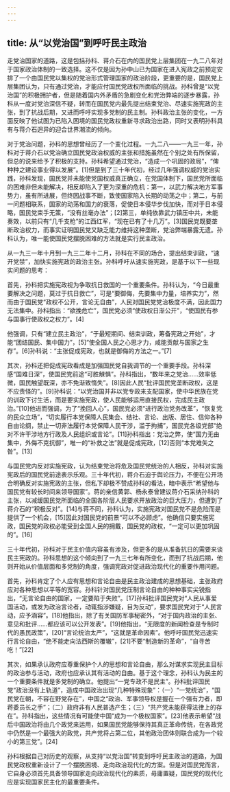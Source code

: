 ```yaml
---
---
---
```

title: 从“以党治国”到呼吁民主政治
---



走党治国家的道路，这是包括孙科、蒋介石在内的国民党上层集团在一九二八年对于国家政治体制的一致选择。这不仅是因为孙中山已为国家在进入宪政之前预定安排了一个由国民党以集权的党治形式管理国家的政治阶段，更重要的是，国民党上层集团认为，只有通过党治，才能应付国民党政权所面临的挑战。孙科曾是“以党治国”的积极拥护者，但是随着国内外矛盾的急剧变化和党治弊端的逐步暴露，孙科从一度对党治深信不疑，转而在国民党内最先提出结束党治、尽速实施宪政的主张，到了抗战后期，又进而呼吁实现多党制的民主制。孙科政治主张的变化，一方面反映了他试图为已陷入困境的国民党政权重新寻求政治出路，同时又表明孙科具有与蒋介石迥异的迎合世界潮流的倾向。

对于党治问题，孙科的思想曾经历了一个变化过程。一九二八——一九三一年，孙科对于蒋介石以党治确立国民党政治权威的主张和措施虽然在个别之处有所保留，但总的说来给予了积极的支持。孙科希望通过党治，“造成一个巩固的政局”，“俾种种之建设事业得以发展”。[1]但是到了三十年代初，经过几年强调权威的党治实践，孙科发现，国民党并未能使党国权威真正确立，在党国体制下，国民党所面临的困难非但未能解决，相反却陷入了更为深重的危机：第一，以武力解决地方军事势力，虽有所进展，但终因战事不断，致使国家陷入长期的动荡之中；第二，与前一问题相联系，国家的动荡和国力的衰落，促使日本侵华步伐加快，而对于日本侵略，国民党束手无策，“没有丝毫办法”；[2]第三，单纯依靠武力镇压中共，未能奏效，以前只有“几千支枪”的江西红军，“现在已有了十几万”。[3]国民党既要垄断政治权力，而事实证明国民党又缺乏能力维持这种垄断，党治弊端暴露无遗。孙科认为，唯一能使国民党摆脱困难的方法就是实行民主政治。

从一九三一年十月到一九三二年十二月，孙科在不同的场合，提出结束训政，“速开党禁”，加快实施宪政的政治主张。孙科呼吁从速实施宪政，是基于以下一些现实问题的思考：

首先，孙科把实施宪政视为争取抗日救国的一个重要条件。孙科认为，“今日最重要解决之问题，莫过于抗日救亡”，可是“要御侮，先要集中力量，培养实力”，然而由于国民党“政权不公开，言论无自由”，人民对国民党党治极度不满，因此国力无法集中。孙科指出：“欲挽危亡”，国民党必须“使政权日渐公开”，“使国民有参与国事行使政权之权力”。[4]

他强调，只有“建立民主政治”，“于最短期间、结束训政，筹备宪政之开始”，才能“团结国民、集中国力”，[5]“使全国人民之心思才力，咸能贡献与国家之生存”。[6]孙科说：“主张促成宪政，也就是御侮的方法之一。”[7]

其次，孙科还把促成宪政看成是加强国民党自我调节的一个重要手段。孙科深感“国难日深”，使国民党前途“可胜觫惧”。孙科指出，“数年来之党治……效率低微，国民触望既深，亦不免渐致惰失”。[8]因此人民“批评国民党垄断政权，这是不应责怪的”。[9]孙科说：“以党治国并非以党专政来支配国家，使中华民族在党的训政下讨生活，而是要实施宪政，使人民能够运用直接民权，完成民主政治。”[10]他进而强调，为了“挽回人心”，国民党必须“进行政治党务改革”，“恢复党的民众立场”，“切实履行本党保障人民集会、结社、言论、出版、居住、信仰各种自由论纲，禁止一切非法履行本党保障人民干涉，滥于拘捕”，国民党各级党部“绝对不许干涉地方行政及人民组织或言论”。[11]孙科指出：党治之弊，使“国力无由集中，外侮不克抗御”，唯一的“补救之法”就是促成宪政，[12]否则“本党难矢之咎”。[13]

与国民党内反对实施宪政，认为结束党治将危及国民党统治的人相反，孙科对实施宪政后的国民党前途表示乐观。三十年代初，蒋介石迫于舆论压力，不便在公开场合明确反对实施宪政的主张，但私下却极不赞成孙科的看法，暗中表示“希望他与国民党有较长时间来领导国家”。蒋的亲信黄郭、杨永泰曾建议蒋介石采纳孙科的主张，以减缓国民党所面临的全国各阶层人民要求开放政治的巨大压力，但遭到了蒋介石的“积极反对”。[14]与蒋不同，孙科认为，实施宪政对国民党不是危险而是提供了一个机会，[15]因此对国民党的前景“可以不必顾虑”。他确信只要实施宪政，国民党的政权必能受到全国人民的拥戴，国民党的政权，“一定可以更加巩固的”。[16]

三十年代初，孙科对于民主价值内容虽有涉及，但更多的是从准备抗日的需要来谈民主宪政的。孙科思想的这个倾向到了一九三七年有所变化，而到了抗战后期，他则开始从价值层面和多党制的角度，强调宪政对促进政治现代化的重要作用问题。

首先，孙科肯定了个人应有思想和言论自由是民主政治建成的思想基础，主张政府应对各种思想以平等的宽容。孙科针对国民党压制言论自由的种种事实尖锐指出，“无言论自由的国家，一定要陷于失败”。[17]孙科批评国民党对“人民从事爱国活动，或发为政治言论者，动辄指涉嫌疑，目为反动”，要求国民党对于“人民言动，应予涵容”。[18]他指出，除了有关国防军事秘密外，“对于国内政治的主张、意见和批评……都应该可以公开发表”。[19]他指出，“无限度的新闻检查是专制时代的愚民政策”，[20]“言论统治太严”，“这就是革命因素”。他呼吁国民党迅速实行言论自由，“绝不能走向法西斯的覆辙”，[21]不要“制造新的革命”，“自寻苦吃！”[22]

其次，如果承认政府应尊重保护个人的思想和言论自由，那么对谋求实现民主目标的政治参与活动，政府也应承认其有活动的自由。基于这个理念，孙科认为民主的一个重要条件就是多党制的确立。他提出“一党专政不是民主”。孙科批评国民党“政治没有上轨道”，造成中国政治出现“几种特殊现象”：（一）“一党统治”，“国民党在朝，不容在野党存在”，中国之“政治、军事领导权是握在一个强有力者，即蒋委员长之手”；（二）政府非有人民普选产生；（三）“共产党未能获得法律上的存在”。孙科指出，这些情况有可能使中国“成为一个极权国家”。[23]他表示希望“战后中国政治将由几个政党来运用，如果国民党能够保持其真正革命传统，在各政党中仍然是一个最强大的政党，共产党将占第二位，其他政治团体则联合成为一个较小的第三党”。[24]

孙科根据自己对历史的观察，从支持“以党治国”转变到呼吁民主政治的道路，为国民党政权重新设计了一个摆脱困境、走向政治现代化的方案。但是对国民党而言，它自身必须首先具备领导国家走向政治现代化的素质，毋庸置疑，国民党的现代化应是实现国家民主化的最重要条件。